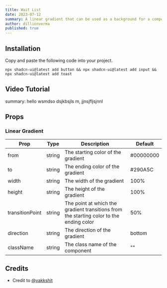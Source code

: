 ```yaml
---
title: Wait List
date: 2023-07-12
summary: A linear gradient that can be used as a background for a component.
author: dillionverma
published: true
---
```


<ComponentPreview name="wait-list-demo" />

<Steps>

<Step>

## Installation

Copy and paste the following code into your project.

```text 
npx shadcn-ui@latest add button && npx shadcn-ui@latest add input && npx shadcn-ui@latest add toast
```

<ComponentSource name="wait-list" />

</Step>

</Steps>

## Video Tutorial

<Steps>

<Step>

summary: hello wsmdso dsjkbsjls m, jjnsjfljsjnnl

<VideoEmbed src='https://www.youtube-nocookie.com/embed/j5Rb-OkP-Go?si=wJTCPE-Fip0TX6oa&amp;controls=0&amp;start=1'/>

</Step>

<Step>

<VideoEmbed src='https://www.youtube-nocookie.com/embed/j5Rb-OkP-Go?si=wJTCPE-Fip0TX6oa&amp;controls=0&amp;start=1'/>

</Step>

</Steps>

## Props

### Linear Gradient

| Prop            | Type   | Description                                                                             | Default   |
| --------------- | ------ | --------------------------------------------------------------------------------------- | --------- |
| from            | string | The starting color of the gradient                                                      | #00000000 |
| to              | string | The ending color of the gradient                                                        | #290A5C   |
| width           | string | The width of the gradient                                                               | 100%      |
| height          | string | The height of the gradient                                                              | 100%      |
| transitionPoint | string | The point at which the gradient transitions from the starting color to the ending color | 50%       |
| direction       | string | The direction of the gradient                                                           | bottom    |
| className       | string | The class name of the component                                                         | ""        |

## Credits

- Credit to [@yakkshit](https://yakkshit.com)
